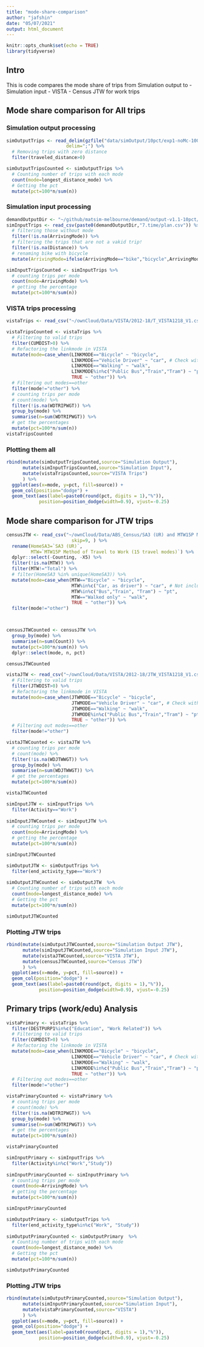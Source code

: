 ```yaml
---
title: "mode-share-comparison"
author: "jafshin"
date: "05/07/2021"
output: html_document
---
```


```r
knitr::opts_chunk$set(echo = TRUE)
library(tidyverse)
```

## Intro

This is code compares the mode share of trips from Simulation output to 
- Simulation input
- VISTA
- Census JTW for work trips

## Mode share comparison for All trips

### Simulation output processing

```r

simOutputTrips <- read_delim(gzfile("data/simOutput/10pct/exp1-noMc-100iters/output_trips.csv.gz"),
                      delim=";") %>% 
  # Removing trips with zero distance
  filter(traveled_distance>0) 

```

```r

simOutputTripsCounted <- simOutputTrips %>% 
  # Counting number of trips with each mode
  count(mode=longest_distance_mode) %>% 
  # Getting the pct
  mutate(pct=100*n/sum(n)) 

```

### Simulation input processing

```r
demandOutputDir <- "~/github/matsim-melbourne/demand/output-v1.1-10pct/"
simInputTrips <- read_csv(paste0(demandOutputDir,"7.time/plan.csv")) %>% 
  # filtering those without mode
  filter(!is.na(ArrivingMode)) %>%
  # filtering the trips that are not a vakid trip!
  filter(!is.na(Distance)) %>% 
  # renaming bike with bicycle
  mutate(ArrivingMode=ifelse(ArrivingMode=="bike","bicycle",ArrivingMode)) 

```

```r
simInputTripsCounted <- simInputTrips %>% 
  # counting trips per mode
  count(mode=ArrivingMode) %>% 
  # getting the percentage 
  mutate(pct=100*n/sum(n))
```

### VISTA trips processing

```r

vistaTrips <- read_csv("~/ownCloud/Data/VISTA/2012-18/T_VISTA1218_V1.csv")

vistaTripsCounted <- vistaTrips %>% 
  # Filtering to valid trips
  filter(CUMDIST>0) %>% 
  # Refactoring the linkmode in VISTA
  mutate(mode=case_when(LINKMODE=="Bicycle" ~ "bicycle",
                        LINKMODE=="Vehicle Driver" ~ "car", # Check with Dhirendra/Alan what happens to car passengers?
                        LINKMODE=="Walking" ~ "walk",
                        LINKMODE%in%c("Public Bus","Train","Tram") ~ "pt",
                        TRUE ~ "other")) %>% 
  # Filtering out modes==other
  filter(mode!="other") %>% 
  # counting trips per mode
  # count(mode) %>% 
  filter(!is.na(WDTRIPWGT)) %>% 
  group_by(mode) %>% 
  summarise(n=sum(WDTRIPWGT)) %>% 
  # get the percentages
  mutate(pct=100*n/sum(n))
vistaTripsCounted
```

### Plotting them all 

```r

rbind(mutate(simOutputTripsCounted,source="Simulation Output"),
      mutate(simInputTripsCounted,source="Simulation Input"),
      mutate(vistaTripsCounted,source="VISTA Trips")
      ) %>% 
  ggplot(aes(x=mode, y=pct, fill=source)) +
  geom_col(position="dodge") +
  geom_text(aes(label=paste0(round(pct, digits = 1),"%")), 
            position=position_dodge(width=0.9), vjust=-0.25)

```

## Mode share comparison for JTW trips

```r

censusJTW <- read_csv("~/ownCloud/Data/ABS_Census/SA3 (UR) and MTW15P Method of Travel to Work (15 travel modes).csv", 
                        skip=9, ) %>%
  rename(HomeSA3=`SA3 (UR)`,
         MTW=`MTW15P Method of Travel to Work (15 travel modes)`) %>%
  dplyr::select(-Counting, -X5) %>%
  filter(!is.na(MTW)) %>% 
  filter(MTW!="Total") %>% 
  # filter(HomeSA3 %in% unique(HomeSA3)) %>% 
  mutate(mode=case_when(MTW=="Bicycle" ~ "bicycle",
                        MTW%in%c("Car, as driver") ~ "car", # Not including ,"Car, as passenger"
                        MTW%in%c("Bus","Train", "Tram") ~ "pt",
                        MTW=="Walked only" ~ "walk",
                        TRUE ~ "other")) %>% 
  filter(mode!="other") 



censusJTWCounted <- censusJTW %>% 
  group_by(mode) %>% 
  summarise(n=sum(Count)) %>% 
  mutate(pct=100*n/sum(n)) %>% 
  dplyr::select(mode, n, pct)

censusJTWCounted
```

```r

vistaJTW <- read_csv("~/ownCloud/Data/VISTA/2012-18/JTW_VISTA1218_V1.csv") %>% 
  # Filtering to valid trips
  filter(JTWDIST>0) %>% 
  # Refactoring the linkmode in VISTA
  mutate(mode=case_when(JTWMODE=="Bicycle" ~ "bicycle",
                        JTWMODE=="Vehicle Driver" ~ "car", # Check with Dhirendra/Alan what happens to car passengers?
                        JTWMODE=="Walking" ~ "walk",
                        JTWMODE%in%c("Public Bus","Train","Tram") ~ "pt",
                        TRUE ~ "other")) %>% 
  # Filtering out modes==other
  filter(mode!="other") 

vistaJTWCounted <- vistaJTW %>% 
  # counting trips per mode
  # count(mode) %>% 
  filter(!is.na(WDJTWWGT)) %>% 
  group_by(mode) %>% 
  summarise(n=sum(WDJTWWGT)) %>% 
  # get the percentages
  mutate(pct=100*n/sum(n))

vistaJTWCounted
```


```r

simInputJTW <- simInputTrips %>% 
  filter(Activity=="Work") 
  
simInputJTWCounted <- simInputJTW %>% 
  # counting trips per mode
  count(mode=ArrivingMode) %>% 
  # getting the percentage 
  mutate(pct=100*n/sum(n))

simInputJTWCounted
```


```r

simOutputJTW <- simOutputTrips %>% 
  filter(end_activity_type=="Work") 
  
simOutputJTWCounted <- simOutputJTW  %>% 
  # Counting number of trips with each mode
  count(mode=longest_distance_mode) %>% 
  # Getting the pct
  mutate(pct=100*n/sum(n)) 

simOutputJTWCounted
```

### Plotting JTW trips
```r
rbind(mutate(simOutputJTWCounted,source="Simulation Output JTW"),
      mutate(simInputJTWCounted,source="Simulation Input JTW"),
      mutate(vistaJTWCounted,source="VISTA JTW"),
      mutate(censusJTWCounted,source="Census JTW")
      ) %>% 
  ggplot(aes(x=mode, y=pct, fill=source)) +
  geom_col(position="dodge") +
  geom_text(aes(label=paste0(round(pct, digits = 1),"%")), 
            position=position_dodge(width=0.9), vjust=-0.25)

```
## Primary trips (work/edu) Analysis


```r

vistaPrimary <- vistaTrips %>%
  filter(DESTPURP1%in%c("Education", "Work Related")) %>% 
  # Filtering to valid trips
  filter(CUMDIST>0) %>% 
  # Refactoring the linkmode in VISTA
  mutate(mode=case_when(LINKMODE=="Bicycle" ~ "bicycle",
                        LINKMODE=="Vehicle Driver" ~ "car", # Check with Dhirendra/Alan what happens to car passengers?
                        LINKMODE=="Walking" ~ "walk",
                        LINKMODE%in%c("Public Bus","Train","Tram") ~ "pt",
                        TRUE ~ "other")) %>% 
  # Filtering out modes==other
  filter(mode!="other") 

vistaPrimaryCounted <- vistaPrimary %>% 
  # counting trips per mode
  # count(mode) %>% 
  filter(!is.na(WDTRIPWGT)) %>% 
  group_by(mode) %>% 
  summarise(n=sum(WDTRIPWGT)) %>% 
  # get the percentages
  mutate(pct=100*n/sum(n))

vistaPrimaryCounted
```


```r

simInputPrimary <- simInputTrips %>% 
  filter(Activity%in%c("Work","Study")) 
  
simInputPrimaryCounted <- simInputPrimary %>% 
  # counting trips per mode
  count(mode=ArrivingMode) %>% 
  # getting the percentage 
  mutate(pct=100*n/sum(n))

simInputPrimaryCounted
```


```r

simOutputPrimary <- simOutputTrips %>% 
  filter(end_activity_type%in%c("Work", "Study")) 
  
simOutputPrimaryCounted <- simOutputPrimary  %>% 
  # Counting number of trips with each mode
  count(mode=longest_distance_mode) %>% 
  # Getting the pct
  mutate(pct=100*n/sum(n)) 

simOutputPrimaryCounted
```

### Plotting JTW trips
```r
rbind(mutate(simOutputPrimaryCounted,source="Simulation Output"),
      mutate(simInputPrimaryCounted,source="Simulation Input"),
      mutate(vistaPrimaryCounted,source="VISTA")
      ) %>% 
  ggplot(aes(x=mode, y=pct, fill=source)) +
  geom_col(position="dodge") +
  geom_text(aes(label=paste0(round(pct, digits = 1),"%")), 
            position=position_dodge(width=0.9), vjust=-0.25)

```